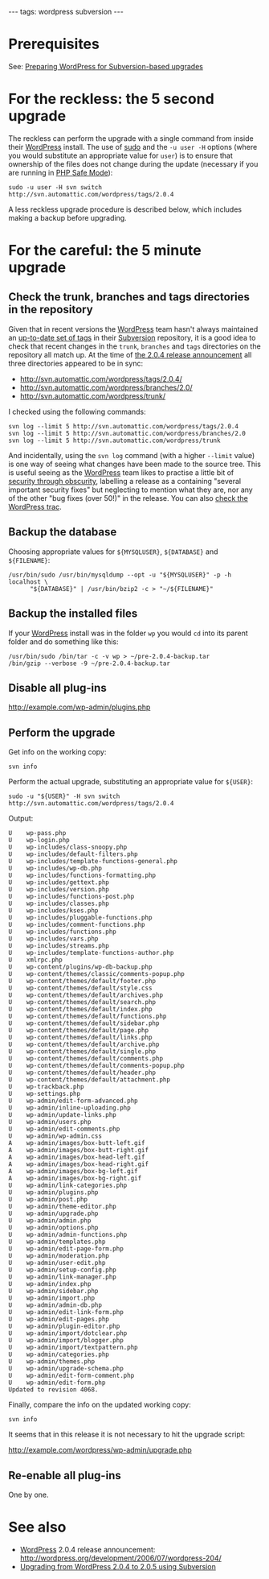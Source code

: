 ---
tags: wordpress subversion
---
= Prerequisites =

See: [[Preparing WordPress for Subversion-based upgrades]]

= For the reckless: the 5 second upgrade =

The reckless can perform the upgrade with a single command from inside their [[WordPress]] install. The use of [[sudo]] and the <tt>-u user -H</tt> options (where you would substitute an appropriate value for <tt>user</tt>) is to ensure that ownership of the files does not change during the update (necessary if you are running in [[PHP Safe Mode]]):

<pre>sudo -u user -H svn switch http://svn.automattic.com/wordpress/tags/2.0.4</pre>

A less reckless upgrade procedure is described below, which includes making a backup before upgrading.

= For the careful: the 5 minute upgrade =

== Check the trunk, branches and tags directories in the repository ==

Given that in recent versions the [[WordPress]] team hasn't always maintained an [http://wincent.com/a/knowledge-base/archives/2006/06/wordpress_updat.php up-to-date set of tags] in their [[Subversion]] repository, it is a good idea to check that recent changes in the <tt>trunk</tt>, <tt>branches</tt> and <tt>tags</tt> directories on the repository all match up. At the time of [http://wordpress.org/development/2006/07/wordpress-204/ the 2.0.4 release announcement] all three directories appeared to be in sync:

* http://svn.automattic.com/wordpress/tags/2.0.4/
* http://svn.automattic.com/wordpress/branches/2.0/
* http://svn.automattic.com/wordpress/trunk/

I checked using the following commands:

<pre>svn log --limit 5 http://svn.automattic.com/wordpress/tags/2.0.4
svn log --limit 5 http://svn.automattic.com/wordpress/branches/2.0
svn log --limit 5 http://svn.automattic.com/wordpress/trunk</pre>

And incidentally, using the <tt>svn log</tt> command (with a higher <tt>--limit</tt> value) is one way of seeing what changes have been made to the source tree. This is useful seeing as the [[WordPress]] team likes to practise a little bit of [[security through obscurity]], labelling a release as a containing "several important security fixes" but neglecting to mention what they are, nor any of the other "bug fixes (over 50!)" in the release. You can also [http://trac.wordpress.org/query?status=closed&milestone=2.0.4 check the WordPress trac].

== Backup the database ==

Choosing appropriate values for <tt>${MYSQLUSER}</tt>, <tt>${DATABASE}</tt> and <tt>${FILENAME}</tt>:

<pre>/usr/bin/sudo /usr/bin/mysqldump --opt -u "${MYSQLUSER}" -p -h localhost \
      "${DATABASE}" | /usr/bin/bzip2 -c > "~/${FILENAME}"</pre>

== Backup the installed files ==

If your [[WordPress]] install was in the folder <tt>wp</tt> you would <tt>cd</tt> into its parent folder and do something like this:

<pre>/usr/bin/sudo /bin/tar -c -v wp > ~/pre-2.0.4-backup.tar
/bin/gzip --verbose -9 ~/pre-2.0.4-backup.tar</pre>

== Disable all plug-ins ==

http://example.com/wp-admin/plugins.php

== Perform the upgrade ==

Get info on the working copy:

<pre>svn info</pre>

Perform the actual upgrade, substituting an appropriate value for <tt>${USER}</tt>:

<pre>sudo -u "${USER}" -H svn switch http://svn.automattic.com/wordpress/tags/2.0.4</pre>

Output:

<pre>U    wp-pass.php
U    wp-login.php
U    wp-includes/class-snoopy.php
U    wp-includes/default-filters.php
U    wp-includes/template-functions-general.php
U    wp-includes/wp-db.php
U    wp-includes/functions-formatting.php
U    wp-includes/gettext.php
U    wp-includes/version.php
U    wp-includes/functions-post.php
U    wp-includes/classes.php
U    wp-includes/kses.php
U    wp-includes/pluggable-functions.php
U    wp-includes/comment-functions.php
U    wp-includes/functions.php
U    wp-includes/vars.php
U    wp-includes/streams.php
U    wp-includes/template-functions-author.php
U    xmlrpc.php
U    wp-content/plugins/wp-db-backup.php
U    wp-content/themes/classic/comments-popup.php
U    wp-content/themes/default/footer.php
U    wp-content/themes/default/style.css
U    wp-content/themes/default/archives.php
U    wp-content/themes/default/search.php
U    wp-content/themes/default/index.php
U    wp-content/themes/default/functions.php
U    wp-content/themes/default/sidebar.php
U    wp-content/themes/default/page.php
U    wp-content/themes/default/links.php
U    wp-content/themes/default/archive.php
U    wp-content/themes/default/single.php
U    wp-content/themes/default/comments.php
U    wp-content/themes/default/comments-popup.php
U    wp-content/themes/default/header.php
U    wp-content/themes/default/attachment.php
U    wp-trackback.php
U    wp-settings.php
U    wp-admin/edit-form-advanced.php
U    wp-admin/inline-uploading.php
U    wp-admin/update-links.php
U    wp-admin/users.php
U    wp-admin/edit-comments.php
U    wp-admin/wp-admin.css
A    wp-admin/images/box-butt-left.gif
A    wp-admin/images/box-butt-right.gif
A    wp-admin/images/box-head-left.gif
A    wp-admin/images/box-head-right.gif
A    wp-admin/images/box-bg-left.gif
A    wp-admin/images/box-bg-right.gif
U    wp-admin/link-categories.php
U    wp-admin/plugins.php
U    wp-admin/post.php
U    wp-admin/theme-editor.php
U    wp-admin/upgrade.php
U    wp-admin/admin.php
U    wp-admin/options.php
U    wp-admin/admin-functions.php
U    wp-admin/templates.php
U    wp-admin/edit-page-form.php
U    wp-admin/moderation.php
U    wp-admin/user-edit.php
U    wp-admin/setup-config.php
U    wp-admin/link-manager.php
U    wp-admin/index.php
U    wp-admin/sidebar.php
U    wp-admin/import.php
U    wp-admin/admin-db.php
U    wp-admin/edit-link-form.php
U    wp-admin/edit-pages.php
U    wp-admin/plugin-editor.php
U    wp-admin/import/dotclear.php
U    wp-admin/import/blogger.php
U    wp-admin/import/textpattern.php
U    wp-admin/categories.php
U    wp-admin/themes.php
U    wp-admin/upgrade-schema.php
U    wp-admin/edit-form-comment.php
U    wp-admin/edit-form.php
Updated to revision 4068.</pre>

Finally, compare the info on the updated working copy:

<pre>svn info</pre>

It seems that in this release it is not necessary to hit the upgrade script:

http://example.com/wordpress/wp-admin/upgrade.php

== Re-enable all plug-ins ==

One by one.

= See also =

* [[WordPress]] 2.0.4 release announcement: http://wordpress.org/development/2006/07/wordpress-204/
* [[Upgrading from WordPress 2.0.4 to 2.0.5 using Subversion]]
